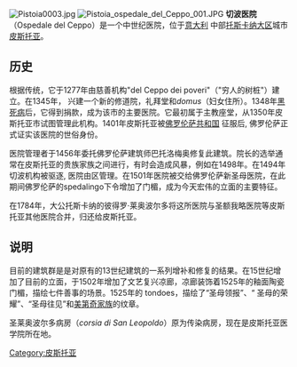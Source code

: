 {{coord|43|56|6.047|N|10|55|0.392|E|display=title}}
[[File:Pistoia0003.jpg|thumb]]
[[File:Pistoia_ospedale_del_Ceppo_001.JPG|thumb]]
'''切波医院'''（Ospedale del Ceppo）是一个中世纪医院，位于[[意大利|意大利]] 中部[[托斯卡纳大区|托斯卡纳大区]]城市[[皮斯托亚|皮斯托亚]]。

==历史==
根据传统，它于1277年由慈善机构"del Ceppo dei poveri"（"穷人的树桩"）建立。在1345年， 兴建一个新的修道院，礼拜堂和''domus''（妇女住所）。1348年[[黑死病|黑死病]]后，它得到捐款，成为该市的主要医院。它最初属于主教座堂，从1350年皮斯托亚市试图管理此机构。1401年皮斯托亚被[[佛罗伦萨共和国|佛罗伦萨共和国]] 征服后, 佛罗伦萨正式证实该医院的世俗身份。

医院管理者于1456年委托佛罗伦萨建筑师巴托洛梅奥修复此建筑。院长的选举通常在皮斯托亚的贵族家族之间进行，有时会造成风暴，例如在1498年。在1494年切波机构被驱逐, 医院由区管理。在1501年医院被交给佛罗伦萨新圣母医院，在此期间佛罗伦萨的spedalingo下令增加了门楣，成为今天宏伟的立面的主要特征。

在1784年，大公托斯卡纳的彼得罗·莱奥波尔多将这所医院与圣额我略医院等皮斯托亚其他医院合并，归还给皮斯托亚。

==说明==
目前的建筑群是是对原有的13世纪建筑的一系列增补和修复的结果。在15世纪增加了目前的立面，于1502年增加了文艺复兴凉廊，凉廊装饰着1525年的釉面陶瓷门楣，描绘七件善事的场景。1525年的 tondoes，描绘了“圣母领报”、“ 圣母的荣耀”、“圣母往见”和[[美第奇家族|美第奇家族]]的纹章。

圣莱奥波尔多病房（''corsia di San Leopoldo''）原为传染病房，现在是皮斯托亚医学院所在地。

[[Category:皮斯托亚|Category:皮斯托亚]]